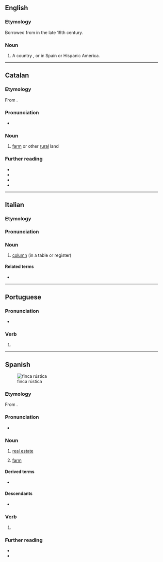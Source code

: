 {{also|fincá}}
==English==

===Etymology===
Borrowed from {{bor|en|es|finca}} in the late 19th century.

===Noun===
{{en-noun}}

# A country {{l|en|estate}}, {{l|en|farm}} or {{l|en|ranch}} in Spain or Hispanic America.

----

==Catalan==

===Etymology===
From {{bor|ca|es|finca}}.

===Pronunciation===
* {{ca-IPA}}

===Noun===
{{ca-noun|f}}

# [[farm]] or other [[rural]] land

===Further reading===
* {{R:IEC2}}
* {{R:GDLC}}
* {{R:DNV}}
* {{R:DCVB}}

----

==Italian==

===Etymology===
{{rfe|it}}

===Pronunciation===
{{it-pr|fìnca}}

===Noun===
{{it-noun|f}}

# [[column]] (in a table or register)

====Related terms====
* {{l|it|fincatura}}

----

==Portuguese==

===Pronunciation===
{{pt-IPA}}
* {{hyph|pt|fin|ca}}

===Verb===
{{head|pt|verb form}}

# {{pt-verb-form-of|fincar}}

----

==Spanish==
[[Image:Finca-CanFrareVerd-Ibiza.JPG|thumb|finca rústica]]

===Etymology===
From {{m|es|fincar}}.

===Pronunciation===
{{es-IPA}}
* {{audio|es|LL-Q1321 (spa)-AdrianAbdulBaha-finca.wav|Audio (Colombia)}}

===Noun===
{{es-noun|f}}

# [[real estate]] {{gloss|typically rural and surrounding land but also urban}}
#: {{syn|es|bien inmueble}}
# [[farm]]
#: {{syn|es|hacienda}}

====Derived terms====
* {{l|es|finquero}}

====Descendants====
* {{desc|ca|finca|bor=1}}

===Verb===
{{head|es|verb form}}

# {{es-verb form of|fincar}}

===Further reading===
* {{R:DRAE}}
* {{pedia|lang=es}}

{{C|es|Agriculture}}